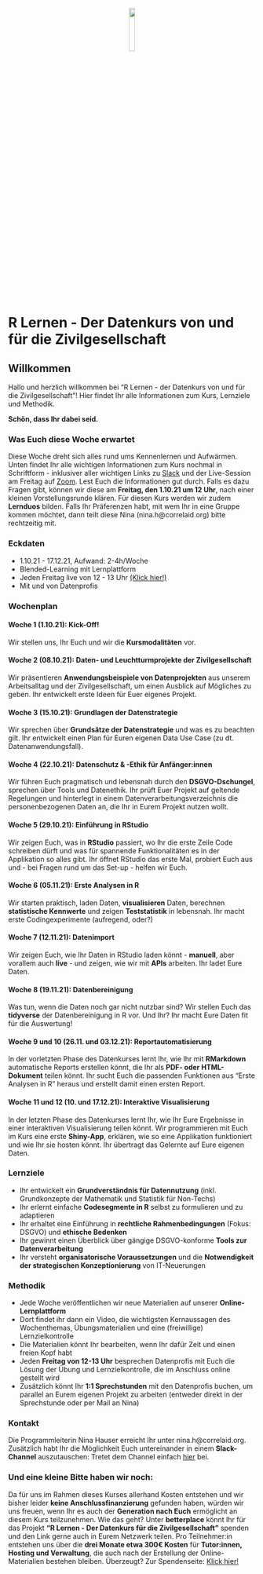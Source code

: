 
<center>
![](https://betterplace-assets.betterplace.org/uploads/organisation/profile_picture/000/033/251/crop_original_bp1613490681_Logo.jpg){#id .class width=15% height=15%}
</center>

# R Lernen - Der Datenkurs von und für die Zivilgesellschaft

## Willkommen

Hallo und herzlich willkommen bei "R Lernen - der Datenkurs von und für die Zivilgesellschaft"! 
Hier findet Ihr alle Informationen zum Kurs, Lernziele und Methodik.

**Schön, dass Ihr dabei seid.**

### Was Euch diese Woche erwartet
Diese Woche dreht sich alles rund ums Kennenlernen und Aufwärmen. Unten findet Ihr alle wichtigen Informationen zum Kurs nochmal in Schriftform - inklusiver aller wichtigen Links zu [Slack](https://join.slack.com/share/zt-w48ffomc-Prt7AYgC1q0Pak8t_ttRPw) und der Live-Session am Freitag auf [Zoom](https://us02web.zoom.us/j/87628401718?pwd=UzN2a3FNV21VR1FkUmlVa1dFbnRLZz09). Lest Euch die Informationen gut durch. Falls es dazu Fragen gibt, können wir diese am **Freitag, den 1.10.21 um 12 Uhr**, nach einer kleinen Vorstellungsrunde klären. Für diesen Kurs werden wir zudem **Lernduos** bilden. Falls Ihr Präferenzen habt, mit wem Ihr in eine Gruppe kommen möchtet, dann teilt diese Nina (nina.h@correlaid.org) bitte rechtzeitig mit.

### Eckdaten 
- 1.10.21 - 17.12.21, Aufwand: 2-4h/Woche
- Blended-Learning mit Lernplattform
- Jeden Freitag live von 12 - 13 Uhr  [(Klick hier!)](https://us02web.zoom.us/j/87628401718?pwd=UzN2a3FNV21VR1FkUmlVa1dFbnRLZz09)
- Mit und von Datenprofis

### Wochenplan
#### Woche 1 (1.10.21): Kick-Off!
Wir stellen uns, Ihr Euch und wir die **Kursmodalitäten** vor.

#### Woche 2 (08.10.21): Daten- und Leuchtturmprojekte der Zivilgesellschaft
Wir präsentieren **Anwendungsbeispiele von Datenprojekten** aus unserem Arbeitsalltag und der Zivilgesellschaft, um einen Ausblick auf Mögliches zu geben. Ihr entwickelt erste Ideen für Euer eigenes Projekt.

#### Woche 3 (15.10.21): Grundlagen der Datenstrategie
Wir sprechen über **Grundsätze der Datenstrategie** und was es zu beachten gilt. Ihr entwickelt einen Plan für Euren eigenen Data Use Case (zu dt. Datenanwendungsfall).

#### Woche 4 (22.10.21): Datenschutz & -Ethik für Anfänger:innen
Wir führen Euch pragmatisch und lebensnah durch den **DSGVO-Dschungel**, sprechen über Tools und Datenethik. Ihr prüft Euer Projekt auf geltende Regelungen und hinterlegt in einem Datenverarbeitungsverzeichnis die personenbezogenen Daten an, die Ihr in Eurem Projekt nutzen wollt. 

#### Woche 5 (29.10.21): Einführung in RStudio
Wir zeigen Euch, was in **RStudio** passiert, wo Ihr die erste Zeile Code schreiben dürft und was für spannende Funktionalitäten es in der Applikation so alles gibt. Ihr öffnet RStudio das erste Mal, probiert Euch aus und - bei Fragen rund um das Set-up - helfen wir Euch.

#### Woche 6 (05.11.21): Erste Analysen in R
Wir starten praktisch, laden Daten, **visualisieren** Daten, berechnen **statistische Kennwerte** und zeigen **Teststatistik** in lebensnah. Ihr macht erste Codingexperimente (aufregend, oder?)

#### Woche 7 (12.11.21): Datenimport
Wir zeigen Euch, wie Ihr Daten in RStudio laden könnt - **manuell**, aber vorallem auch **live** - und zeigen, wie wir mit **APIs** arbeiten. Ihr ladet Eure Daten.

#### Woche 8 (19.11.21): Datenbereinigung
Was tun, wenn die Daten noch gar nicht nutzbar sind? Wir stellen Euch das **tidyverse** der Datenbereinigung in R vor. Und Ihr? Ihr macht Eure Daten fit für die Auswertung!

#### Woche 9 und 10 (26.11. und 03.12.21): Reportautomatisierung
In der vorletzten Phase des Datenkurses lernt Ihr, wie Ihr mit **RMarkdown** automatische Reports erstellen könnt, die Ihr als **PDF- oder HTML-Dokument** teilen könnt. Ihr sucht Euch die passenden Funktionen aus "Erste Analysen in R" heraus und erstellt damit einen ersten Report.

#### Woche 11 und 12 (10. und 17.12.21): Interaktive Visualisierung 
In der letzten Phase des Datenkurses lernt Ihr, wie Ihr Eure Ergebnisse in einer interaktiven Visualisierung teilen könnt. Wir programmieren mit Euch im Kurs eine erste **Shiny-App**, erklären, wie so eine Applikation funktioniert und wie Ihr sie hosten könnt. Ihr übertragt das Gelernte auf Eure eigenen Daten. 

### Lernziele
- Ihr entwickelt ein **Grundverständnis für Datennutzung** (inkl. Grundkonzepte der Mathematik und Statistik für Non-Techs) 
- Ihr erlernt einfache **Codesegmente in R** selbst zu formulieren und zu adaptieren 
- Ihr erhaltet eine Einführung in **rechtliche Rahmenbedingungen** (Fokus: DSGVO) und **ethische Bedenken**
- Ihr gewinnt einen Überblick über gängige DSGVO-konforme **Tools zur Datenverarbeitung**
- Ihr versteht **organisatorische Voraussetzungen** und die **Notwendigkeit der strategischen Konzeptionierung** von IT-Neuerungen 

### Methodik
- Jede Woche veröffentlichen wir neue Materialien auf unserer **Online-Lernplattform**
- Dort findet ihr dann ein Video, die wichtigsten Kernaussagen des Wochenthemas, Übungsmaterialien und eine (freiwillige) Lernzielkontrolle
- Die Materialien könnt Ihr bearbeiten, wenn Ihr dafür Zeit und einen freien Kopf habt
- Jeden **Freitag von 12-13 Uhr** besprechen Datenprofis mit Euch die Lösung der Übung und Lernzielkontrolle, die im Anschluss online gestellt wird
- Zusätzlich könnt Ihr **1:1 Sprechstunden** mit den Datenprofis buchen, um parallel an Eurem eigenen Projekt zu arbeiten (entweder direkt in der Sprechstunde oder per Mail an Nina)

### Kontakt
Die Programmleiterin Nina Hauser erreicht Ihr unter nina.h@correlaid.org. Zusätzlich habt Ihr die Möglichkeit Euch untereinander in einem **Slack-Channel** auszutauschen: Tretet dem Channel einfach [hier](https://join.slack.com/share/zt-w48ffomc-Prt7AYgC1q0Pak8t_ttRPw) bei.

### Und eine kleine Bitte haben wir noch:
Da für uns im Rahmen dieses Kurses allerhand Kosten entstehen und wir bisher leider **keine Anschlussfinanzierung** gefunden haben, würden wir uns freuen, wenn Ihr es auch der **Generation nach Euch** ermöglicht an diesem Kurs teilzunehmen. Wie das geht? Unter **betterplace** könnt Ihr für das Projekt **"R Lernen -  Der Datenkurs für die Zivilgesellschaft"** spenden und den Link gerne auch in Eurem Netzwerk teilen. Pro Teilnehmer:in entstehen uns über die **drei Monate etwa 300€ Kosten** für **Tutor:innen, Hosting und Verwaltung**, die auch nach der Erstellung der Online-Materialien bestehen bleiben. Überzeugt? Zur Spendenseite: [Klick hier!](https://www.betterplace.org/de/projects/58963-correlaid-e-v-foerderung-von-datenwissenschaft-in-der-zivilgesellschaft)